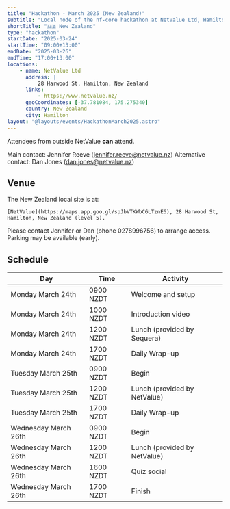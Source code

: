 ```yaml
---
title: "Hackathon - March 2025 (New Zealand)"
subtitle: "Local node of the nf-core hackathon at NetValue Ltd, Hamilton, New Zealand"
shortTitle: "🇳🇿 New Zealand"
type: "hackathon"
startDate: "2025-03-24"
startTime: "09:00+13:00"
endDate: "2025-03-26"
endTime: "17:00+13:00"
locations:
    - name: NetValue Ltd
      address: |
          28 Harwood St, Hamilton, New Zealand
      links:
          - https://www.netvalue.nz/
      geoCoordinates: [-37.781084, 175.275340]
      country: New Zealand
      city: Hamilton
layout: "@layouts/events/HackathonMarch2025.astro"
---
```


Attendees from outside NetValue **can** attend.

Main contact: Jennifer Reeve ([jennifer.reeve@netvalue.nz](mailto:jennifer.reeve@netvalue.nz))
Alternative contact: Dan Jones ([dan.jones@netvalue.nz](mailto:dan.jones@netvalue.nz))

## Venue

The New Zealand local site is at:

    [NetValue](https://maps.app.goo.gl/spJbVTKWbC6LTznE6), 28 Harwood St, Hamilton, New Zealand (level 5).

Please contact Jennifer or Dan (phone 0278996756) to arrange access. Parking may be available (early).

## Schedule

| Day                  | Time      | Activity                     |
| -------------------- | --------- | ---------------------------- |
| Monday March 24th    | 0900 NZDT | Welcome and setup            |
| Monday March 24th    | 1000 NZDT | Introduction video           |
| Monday March 24th    | 1200 NZDT | Lunch (provided by Sequera)  |
| Monday March 24th    | 1700 NZDT | Daily Wrap-up                |
| Tuesday March 25th   | 0900 NZDT | Begin                        |
| Tuesday March 25th   | 1200 NZDT | Lunch (provided by NetValue) |
| Tuesday March 25th   | 1700 NZDT | Daily Wrap-up                |
| Wednesday March 26th | 0900 NZDT | Begin                        |
| Wednesday March 26th | 1200 NZDT | Lunch (provided by NetValue) |
| Wednesday March 26th | 1600 NZDT | Quiz social                  |
| Wednesday March 26th | 1700 NZDT | Finish                       |

